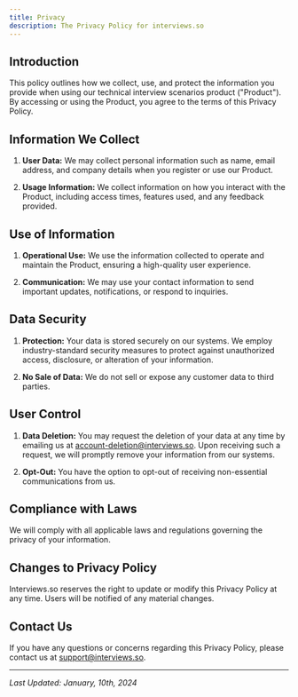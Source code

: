 ```yaml
---
title: Privacy
description: The Privacy Policy for interviews.so
---
```


## Introduction

This policy outlines how we collect, use, and protect the information you provide when using our technical interview scenarios product ("Product"). By accessing or using the Product, you agree to the terms of this Privacy Policy.

## Information We Collect

1. **User Data:** We may collect personal information such as name, email address, and company details when you register or use our Product.

2. **Usage Information:** We collect information on how you interact with the Product, including access times, features used, and any feedback provided.

## Use of Information

1. **Operational Use:** We use the information collected to operate and maintain the Product, ensuring a high-quality user experience.

2. **Communication:** We may use your contact information to send important updates, notifications, or respond to inquiries.

## Data Security

1. **Protection:** Your data is stored securely on our systems. We employ industry-standard security measures to protect against unauthorized access, disclosure, or alteration of your information.

2. **No Sale of Data:** We do not sell or expose any customer data to third parties.

## User Control

1. **Data Deletion:** You may request the deletion of your data at any time by emailing us at account-deletion@interviews.so. Upon receiving such a request, we will promptly remove your information from our systems.

2. **Opt-Out:** You have the option to opt-out of receiving non-essential communications from us.

## Compliance with Laws

We will comply with all applicable laws and regulations governing the privacy of your information.

## Changes to Privacy Policy

Interviews.so reserves the right to update or modify this Privacy Policy at any time. Users will be notified of any material changes.

## Contact Us

If you have any questions or concerns regarding this Privacy Policy, please contact us at support@interviews.so.

---

_Last Updated: January, 10th, 2024_
